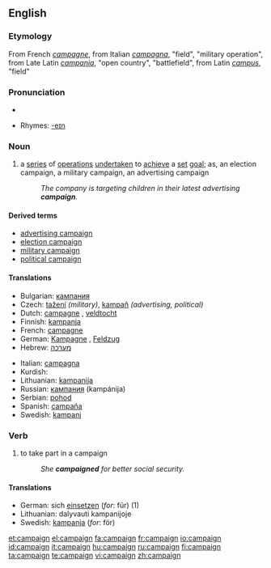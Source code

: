 ==English==
{{wikipedia}}
===Etymology===
From French ''[[campagne]]'', from Italian ''[[campagna]]'', "field", "military operation", from Late Latin ''[[campania]]'', "open country", "battlefield", from Latin ''[[campus]]'', "field"

===Pronunciation===
*{{audio|en-us-campaign.ogg|Audio (US)}}

*Rhymes: [[Rhymes:English:-eɪn|-eɪn]]

===Noun===
{{en-noun}}
# a [[series]] of [[operation]]s [[undertaken]] to [[achieve]] a [[set]] [[goal]]; as, an election campaign, a military campaign, an advertising campaign
#:''The company is targeting children in their latest advertising '''campaign'''.''

====Derived terms====
* [[advertising campaign]]
* [[election campaign]]
* [[military campaign]]
* [[political campaign]]

====Translations====
{{top}}
*Bulgarian: [[кампания]] {{f}}
*Czech: [[tažení]] {{n}} ''(military)'', [[kampaň]] {{f}} ''(advertising, political)''
*Dutch: [[campagne]] {{f}}, [[veldtocht]] {{m}}
*Finnish: [[kampanja]]
*French: [[campagne]] {{f}}
*German: [[Kampagne]] {{f}}, [[Feldzug]] {{m}}
*Hebrew: [[מערכה]] {{f}}
{{mid}}
*Italian: [[campagna]] {{f}}
*Kurdish: {{KUchar|[[حه‌مله‌]]}}
*Lithuanian: [[kampanija]]
*Russian: [[кампания]] (kampánija) {{f}}
*Serbian: [[pohod]] {{m}}
*Spanish: [[campaña]] {{f}}
*Swedish: [[kampanj]]
{{bottom}}

===Verb===
{{en-verb}}
# {{intransitive}} to take part in a campaign
#:''She '''campaigned''' for better social security.''

====Translations====
*German: sich [[einsetzen]] (''for'': für) (1)
*Lithuanian: dalyvauti kampanijoje
*Swedish: [[kampanja]] (''for'': för)

[[et:campaign]]
[[el:campaign]]
[[fa:campaign]]
[[fr:campaign]]
[[io:campaign]]
[[id:campaign]]
[[it:campaign]]
[[hu:campaign]]
[[ru:campaign]]
[[fi:campaign]]
[[ta:campaign]]
[[te:campaign]]
[[vi:campaign]]
[[zh:campaign]]